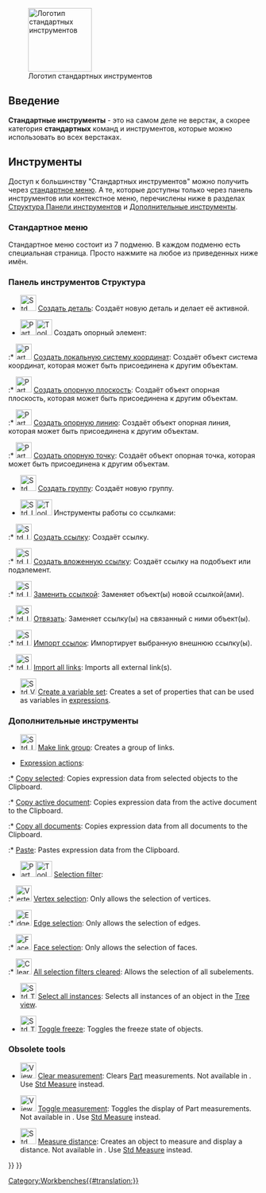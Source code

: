 <languages/>

{{Docnav/ru
|[[Workbenches/ru|Верстаки]]
|[[Assembly_Workbench/ru|Верстак Assembly (Сборка)]]
|IconL=
|IconR=Workbench_Assembly.svg
}}

[[Image:Freecad.svg|thumb|128px|Логотип стандартных инструментов]]

{{TOCright}}

<span id="Introduction"></span>
==Введение==

'''Стандартные инструменты''' - это на самом деле не верстак, а скорее категория '''стандартных''' команд и инструментов, которые можно использовать во всех верстаках.

<span id="Tools"></span>
== Инструменты ==

Доступ к большинству "Стандартных инструментов" можно получить через [[Standard_Menu/ru|стандартное меню]]. А те, которые доступны только через панель инструментов или контекстное меню, перечислены ниже в разделах [[#Structure_toolbar|Структура Панели инструментов]] и [[#Additional_tools|Дополнительные инструменты]].

<span id="Standard_menu"></span>
===Стандартное меню===

Стандартное меню состоит из 7 подменю. В каждом подменю есть специальная страница. Просто нажмите на любое из приведенных ниже имён.

<!--Перевод данного блока должен быть идентичным названиям меню в реальной программе.-->
{{StdMenu
|
[[Std_File_Menu/ru|<u>Ф</u>айл]]
&nbsp;&nbsp;&nbsp;
[[Std_Edit_Menu/ru|<u>П</u>равка]]
&nbsp;&nbsp;&nbsp;
[[Std_View_Menu/ru|<u>В</u>ид]]
&nbsp;&nbsp;&nbsp;
[[Std_Tools_Menu/ru|<u>И</u>нструменты]]
&nbsp;&nbsp;&nbsp;
[[Std_Macro_Menu/ru|<u>М</u>акросы]]
&nbsp;&nbsp;&nbsp;
[[Std_Windows_Menu/ru|Окна]]
&nbsp;&nbsp;&nbsp;
[[Std_Help_Menu/ru|<u>С</u>правка]]
}}

<span id="Structure_toolbar"></span>
===Панель инструментов Структура ===

* [[File:Std_Part.svg|32px]] [[Std_Part/ru|Создать деталь]]: Создаёт новую деталь и делает её активной.

* <span id="Part_Datums">[[File:Part_CoordinateSystem.svg|x32px]][[Image:Toolbar_flyout_arrow_blue_background.svg|x32px]] Создать опорный элемент: {{Version/ru|1.1}}</span><!--Do not edit span id: the Part_Datums pages redirect here-->

:* [[File:Part_CoordinateSystem.svg|32px]] [[Part_CoordinateSystem/ru|Создать локальную систему координат]]: Создаёт объект система координат, которая может быть присоединена к другим объектам. {{Version/ru|1.1}}

:* [[File:Part_DatumPlane.svg|32px]] [[Part_DatumPlane/ru|Создать опорную плоскость]]: Создаёт объект опорная плоскость, которая может быть присоединена к другим объектам. {{Version/ru|1.1}}

:* [[File:Part_DatumLine.svg|32px]] [[Part_DatumLine/ru|Создать опорную линию]]: Создаёт объект опорная линия, которая может быть присоединена к другим объектам. {{Version/ru|1.1}}

:* [[File:Part_DatumPoint.svg|32px]] [[Part_DatumPoint/ru|Создать опорную точку]]: Создаёт объект опорная точка, которая может быть присоединена к другим объектам. {{Version/ru|1.1}}

* [[File:Std_Group.svg|32px]] [[Std_Group/ru|Создать группу]]: Создаёт новую группу.

* <span id="Std_LinkActions">[[File:Std_LinkMake.svg|x32px]][[Image:Toolbar_flyout_arrow_blue_background.svg|x32px]] Инструменты работы со ссылками:</span><!--Do not edit span id: the Std_LinkActions pages redirect here-->

:* [[File:Std_LinkMake.svg|32px]] [[Std_LinkMake/ru|Создать ссылку]]: Создаёт ссылку.

:* [[File:Std_LinkMakeRelative.svg|32px]] [[Std_LinkMakeRelative/ru|Создать вложенную ссылку]]: Создаёт ссылку на подобъект или подэлемент.

:* [[File:Std_LinkReplace.svg|32px]] [[Std_LinkReplace/ru|Заменить ссылкой]]: Заменяет объект(ы) новой ссылкой(ами).

:* [[File:Std_LinkUnlink.svg|32px]] [[Std_LinkUnlink/ru|Отвязать]]: Заменяет ссылку(ы) на связанный с ними объект(ы).

:* [[File:Std_LinkImport.svg|32px]] [[Std_LinkImport/ru|Импорт ссылок]]: Импортирует выбранную внешнюю ссылку(ы).

:* [[File:Std_LinkImportAll.svg|32px]] [[Std_LinkImportAll|Import all links]]: Imports all external link(s).

* [[File:Std_VarSet.svg|32px]] [[Std_VarSet|Create a variable set]]: Creates a set of properties that can be used as variables in [[Expressions|expressions]]. {{Version|1.0}}

<span id="Additional_tools"></span>
===Дополнительные инструменты===

* [[File:Std_LinkMakeGroup.svg|32px]] [[Std_LinkMakeGroup|Make link group]]: Creates a group of links.

* [[Std_Expressions|Expression actions]]:

:* [[Std_Expressions#Copy_selected|Copy selected]]: Copies expression data from selected objects to the Clipboard.

:* [[Std_Expressions#Copy_active_document|Copy active document]]: Copies expression data from the active document to the Clipboard.

:* [[Std_Expressions#Copy_all_documents|Copy all documents]]: Copies expression data from all documents to the Clipboard.

:* [[Std_Expressions#Paste|Paste]]: Pastes expression data from the Clipboard.

* [[Image:Part_SelectFilter.svg|x32px]][[Image:Toolbar_flyout_arrow_blue_background.svg|x32px]] [[Part_SelectFilter|Selection filter]]: {{Version|1.0}}

:* [[Image:Vertex-selection.svg|32px]] [[Part_SelectFilter#Vertex_selection|Vertex selection]]: Only allows the selection of vertices.

:* [[Image:Edge-selection.svg|32px]] [[Part_SelectFilter#Edge_selection|Edge selection]]: Only allows the selection of edges.

:* [[Image:Face-selection.svg|32px]] [[Part_SelectFilter#Face_selection|Face selection]]: Only allows the selection of faces.

:* [[Image:Clear-selection.svg|32px]] [[Part_SelectFilter#All_selection_filters_cleared|All selection filters cleared]]: Allows the selection of all subelements.

* [[File:Std_TreeSelectAllInstances.svg|32px]] [[Std_TreeSelectAllInstances|Select all instances]]: Selects all instances of an object in the [[Tree_view|Tree view]].

* [[File:Std_ToggleFreeze.svg|32px]] [[Std_ToggleFreeze|Toggle freeze]]: Toggles the freeze state of objects. {{Version|1.0}}

===Obsolete tools===

* [[Image:View_Measure_Clear_All.svg|32px]] [[View_Measure_Clear_All|Clear measurement]]: Clears [[Part_Workbench|Part]]  measurements. Not available in {{VersionPlus|1.0}}. Use [[Std Measure|Std Measure]] instead.

* [[Image:View_Measure_Toggle_All.svg|32px]] [[View_Measure_Toggle_All|Toggle measurement]]: Toggles the display of Part measurements. Not available in {{VersionPlus|1.0}}. Use [[Std Measure|Std Measure]] instead.

* [[Image:Std_MeasureDistance.svg|32px]] [[Std_MeasureDistance|Measure distance]]: Creates an object to measure and display a distance. Not available in {{VersionPlus|1.0}}. Use [[Std Measure|Std Measure]] instead.


<div class="mw-translate-fuzzy">
{{Docnav/ru
|[[Workbenches/ru|Верстаки]]
|[[Arch_Workbench/ru|Верстак Arch]]
|IconL=
|IconR=Workbench_Arch.svg
}}
</div>

{{Std_Base_navi{{#translation:}}}}
{{Userdocnavi{{#translation:}}}}
[[Category:Workbenches{{#translation:}}]]